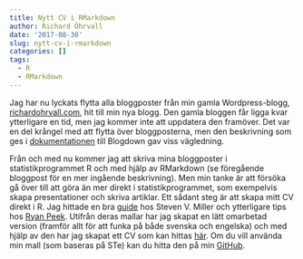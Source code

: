 ```yaml
---
title: Nytt CV i RMarkdown
author: Richard Öhrvall
date: '2017-08-30'
slug: nytt-cv-i-rmarkdown
categories: []
tags:
  - R
  - RMarkdown
---
```

Jag har nu lyckats flytta alla bloggposter från min gamla Wordpress-blogg, [richardohrvall.com](https://richardohrvall.com/), hit till min nya blogg. Den gamla bloggen får ligga kvar ytterligare en tid, men jag kommer inte att uppdatera den framöver. Det var en del krångel med att flytta över bloggposterna, men den beskrivning som ges i [dokumentationen](https://bookdown.org/yihui/blogdown/) till Blogdown gav viss vägledning.

Från och med nu kommer jag att skriva mina bloggposter i statistikprogrammet R och med hjälp av RMarkdown (se föregående bloggpost för en mer ingående beskrivning). Men min tanke är att försöka gå över till att göra än mer direkt i statistikprogrammet, som exempelvis skapa presentationer och skriva artiklar. Ett sådant steg är att skapa mitt CV direkt i R. Jag hittade en bra [guide](http://svmiller.com/blog/2016/03/svm-r-markdown-cv/) hos Steven V. Miller och ytterligare tips hos [Ryan Peek](https://github.com/ryanpeek/markdown_cv). Utifrån deras mallar har jag skapat en lätt omarbetad version (framför allt för att funka på både svenska och engelska) och med hjälp av den har jag skapat ett CV som kan hittas [här](https://richardohrvall.rbind.io/cv/cv_richard_ohrvall_sv.pdf). Om du vill använda min mall (som baseras på STe) kan du hitta den på min [GitHub](https://github.com/richardohrvall/CV).
